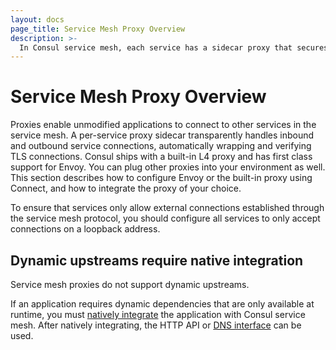 ```yaml
---
layout: docs
page_title: Service Mesh Proxy Overview
description: >-
  In Consul service mesh, each service has a sidecar proxy that secures connections with other services in the mesh without modifying the underlying application code. You can use the built-in proxy, Envoy, or a custom proxy to handle communication and verify TLS connections.
---
```


# Service Mesh Proxy Overview

Proxies enable unmodified applications to connect to other services in the service mesh. A
per-service proxy sidecar transparently handles inbound and outbound service
connections, automatically wrapping and verifying TLS connections. Consul
ships with a built-in L4 proxy and has first class support for Envoy. You
can plug other proxies into your environment as well. This section describes how to
configure Envoy or the built-in proxy using Connect, and how to integrate the
proxy of your choice.

To ensure that services only allow external connections established through
the service mesh protocol, you should configure all services to only accept connections on a loopback address.

## Dynamic upstreams require native integration

Service mesh proxies do not support dynamic upstreams.

If an application requires dynamic dependencies that are only available
at runtime, you must [natively integrate](/consul/docs/connect/native)
the application with Consul service mesh. After natively integrating, the HTTP API or
[DNS interface](/consul/docs/services/discovery/dns-static-lookups#service-mesh-enabled-service-lookups)
can be used.
